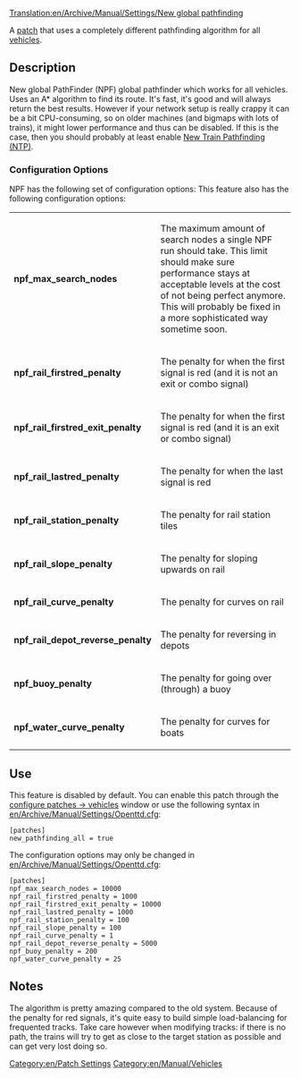 [[Translation:en/Archive/Manual/Settings/New global pathfinding]]
[[Category:en/Patch Settings]]
[[Category:en/Manual/Vehicles]]

A [[en/Community/Patches/Patches|patch]] that uses a completely different pathfinding algorithm for all [[en/Manual/Vehicles|vehicles]].

== Description ==
New global PathFinder (NPF) global pathfinder which works for all vehicles. Uses an A* algorithm to find its route. It's fast, it's good and will always return the best results. However if your network setup is really crappy it can be a bit CPU-consuming, so on older machines (and bigmaps with lots of trains), it might lower performance and thus can be disabled.  If this is the case, then you should probably at least enable [[en/Archive/Manual/Settings/New train pathfinding|New Train Pathfinding (NTP)]].

===Configuration Options===

NPF has the following set of configuration options:
This feature also has the following configuration options:
{|
|'''npf_max_search_nodes'''||The maximum amount of search nodes a single NPF run should take. This limit should make sure performance stays at acceptable levels at the cost of not being perfect anymore. This will probably be fixed in a more sophisticated way sometime soon.
|-
|'''npf_rail_firstred_penalty'''||The penalty for when the first signal is red (and it is not an exit or combo signal)
|-
|'''npf_rail_firstred_exit_penalty'''||The penalty for when the first signal is red (and it is an exit or combo signal)
|-
|'''npf_rail_lastred_penalty'''||The penalty for when the last signal is red
|-
|'''npf_rail_station_penalty'''||The penalty for rail station tiles 
|-
|'''npf_rail_slope_penalty'''||The penalty for sloping upwards on rail
|-
|'''npf_rail_curve_penalty'''||The penalty for curves on rail
|-
|'''npf_rail_depot_reverse_penalty'''||The penalty for reversing in depots
|-
|'''npf_buoy_penalty'''||The penalty for going over (through) a buoy
|-
|'''npf_water_curve_penalty'''||The penalty for curves for boats
|}


== Use ==

This feature is disabled by default. You can enable this patch through the [[en/Archive/Manual/Settings/Configuring patches/Vehicles|configure patches -> vehicles]] window or use the following syntax in [[en/Archive/Manual/Settings/Openttd.cfg]]:
<pre>
[patches]
new_pathfinding_all = true
</pre>

The configuration options may only be changed in [[en/Archive/Manual/Settings/Openttd.cfg]]:

<pre>
[patches]
npf_max_search_nodes = 10000
npf_rail_firstred_penalty = 1000
npf_rail_firstred_exit_penalty = 10000
npf_rail_lastred_penalty = 1000
npf_rail_station_penalty = 100
npf_rail_slope_penalty = 100
npf_rail_curve_penalty = 1
npf_rail_depot_reverse_penalty = 5000
npf_buoy_penalty = 200
npf_water_curve_penalty = 25
</pre>


== Notes ==

The algorithm is pretty amazing compared to the old system. Because of the penalty for red signals, it's quite easy to build simple load-balancing for frequented tracks. Take care however when modifying tracks: if there is no path, the trains will try to get as close to the target station as possible and can get very lost doing so.